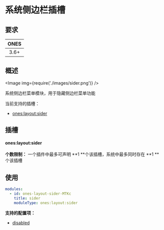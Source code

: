 
# 系统侧边栏插槽

## 要求

| **ONES** |
| :------: |
|   3.6+   |

## 概述

<Image img={require('./images/sider.png')} />

系统侧边栏菜单模块，用于隐藏侧边栏菜单功能

当前支持的插槽：

- [ones:layout:sider](#oneslayoutsider)

## 插槽

#### ones:layout:sider

**个数限制：** 一个插件中最多可声明 **1 **个该插槽，系统中最多同时存在 **1 **个该插槽

## 使用

```yaml
modules:
  - id: ones-layout-sider-MTKc
    title: sider
    moduleType: ones:layout:sider
```

**支持的配置项：**

- [disabled](../../../../reference/config/plugin.md#disabled)
